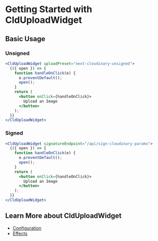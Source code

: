 

<Head>
  <title>CldUploadWidget - Next Cloudinary</title>
  <meta name="og:title" content="Getting Started with CldUploadWidget - Next Cloudinary" />
  <meta name="og:url" content={`https://next-cloudinary.spacejelly.dev/components/clduploadwidget/basic-usage`} />
</Head>

<OgImage
  title="CldUploadWidget"
  twitterTitle="Getting Started with CldUploadWidget"
/>

# Getting Started with CldUploadWidget

## Basic Usage

### Unsigned

```jsx
<CldUploadWidget uploadPreset="next-cloudinary-unsigned">
  {({ open }) => {
    function handleOnClick(e) {
      e.preventDefault();
      open();
    }
    return (
      <button onClick={handleOnClick}>
        Upload an Image
      </button>
    );
  }}
</CldUploadWidget>
```

### Signed

```jsx
<CldUploadWidget signatureEndpoint="/api/sign-cloudinary-params">
  {({ open }) => {
    function handleOnClick(e) {
      e.preventDefault();
      open();
    }
    return (
      <button onClick={handleOnClick}>
        Upload an Image
      </button>
    );
  }}
</CldUploadWidget>
```

## Learn More about CldUploadWidget
* [Configuration](/components/clduploadwidget/configuration)
* [Effects](/components/clduploadwidget/effects)